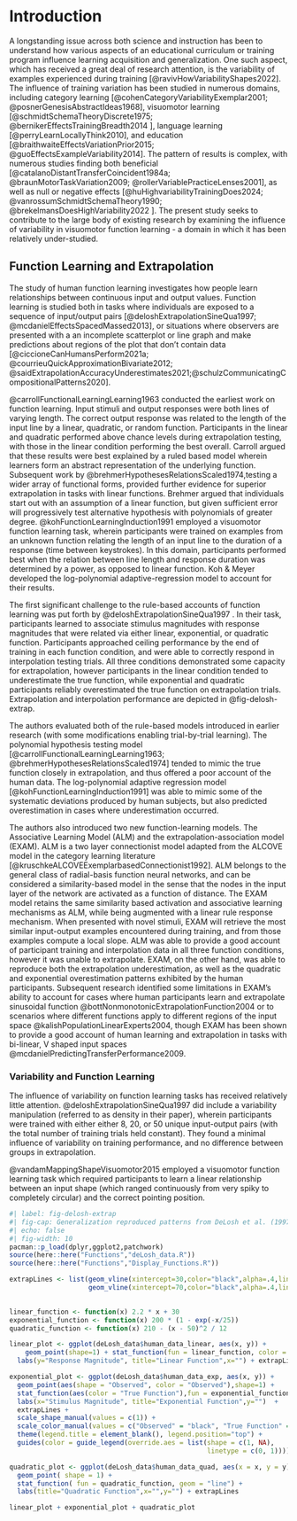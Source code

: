 # Introduction


A longstanding issue across both science and instruction has been to understand how various aspects of an educational curriculum or training program influence learning acquisition and generalization. One such aspect, which has received a great deal of research attention,  is the variability of examples experienced during training [@ravivHowVariabilityShapes2022]. The influence of training variation has been studied in numerous domains, including category learning [@cohenCategoryVariabilityExemplar2001; @posnerGenesisAbstractIdeas1968], visuomotor learning [@schmidtSchemaTheoryDiscrete1975; @bernikerEffectsTrainingBreadth2014 ],  language learning [@perryLearnLocallyThink2010], and education [@braithwaiteEffectsVariationPrior2015; @guoEffectsExampleVariability2014]. The pattern of results is complex, with numerous studies finding both beneficial  [@catalanoDistantTransferCoincident1984a; @braunMotorTaskVariation2009; @rollerVariablePracticeLenses2001], as well as null or negative effects [@huHighvariabilityTrainingDoes2024; @vanrossumSchmidtSchemaTheory1990; @brekelmansDoesHighVariability2022 ]. The present study seeks to contribute to the large body of existing research by examining the influence of variability in visuomotor function learning - a domain in which it has been relatively under-studied. 

## Function Learning and Extrapolation

The study of human function learning investigates how people learn relationships between continuous input and output values.  Function learning is studied both in tasks where individuals are exposed to a sequence of input/output pairs [@deloshExtrapolationSineQua1997; @mcdanielEffectsSpacedMassed2013], or situations where observers are presented with a an incomplete scatterplot or line graph and make predictions about regions of the plot that don't contain data [@ciccioneCanHumansPerform2021a; @courrieuQuickApproximationBivariate2012; @saidExtrapolationAccuracyUnderestimates2021;@schulzCommunicatingCompositionalPatterns2020].

@carrollFunctionalLearningLearning1963 conducted the earliest work on function learning. Input stimuli and output responses were both lines of varying length. The correct output response was related to the length of the input line by a linear, quadratic, or random function.  Participants in the linear and quadratic performed above chance levels during extrapolation testing, with those in the linear condition performing the best overall. Carroll argued that these results were best explained by a ruled based model wherein learners form an abstract representation of the underlying function. Subsequent work by @brehmerHypothesesRelationsScaled1974,testing a wider array of functional forms, provided further evidence for superior extrapolation in tasks with linear functions. Brehmer argued that individuals start out with an assumption of a linear function, but  given sufficient error will progressively test alternative hypothesis with polynomials of greater degree. @kohFunctionLearningInduction1991 employed a visuomotor function learning task, wherein participants were trained on examples from an unknown function relating the length of an input line to the duration of a response (time between keystrokes). In this domain, participants performed best when the relation between line length and response duration was determined by a power, as opposed to linear function. Koh & Meyer developed the log-polynomial adaptive-regression model to account for their results. 

The first significant challenge to the rule-based accounts of function learning was put forth by @deloshExtrapolationSineQua1997 .  In their task, participants learned to associate stimulus magnitudes with response magnitudes that were related via either linear, exponential, or quadratic function. Participants approached ceiling performance by the end of training in each function condition, and were able to correctly respond in interpolation testing trials. All three conditions demonstrated some capacity for extrapolation, however participants in the linear condition tended to underestimate the true function, while exponential and quadratic participants reliably overestimated the true function on extrapolation trials. Extrapolation and interpolation performance are depicted in @fig-delosh-extrap.

The authors evaluated both of the rule-based models introduced in earlier research (with some modifications enabling trial-by-trial learning). The polynomial hypothesis testing model [@carrollFunctionalLearningLearning1963; @brehmerHypothesesRelationsScaled1974] tended to mimic the true function closely in extrapolation, and thus offered a poor account of the human data.  The log-polynomial adaptive regression model [@kohFunctionLearningInduction1991] was able to mimic some of the  systematic deviations produced by human subjects, but also predicted overestimation in cases where underestimation occurred. 

The authors also introduced two new function-learning models. The Associative Learning Model (ALM) and the extrapolation-association model (EXAM). ALM is a two layer connectionist model adapted from the ALCOVE model in the category learning literature [@kruschkeALCOVEExemplarbasedConnectionist1992]. ALM belongs to the general class of radial-basis function neural networks, and can be considered a similarity-based model in the sense that the nodes in the input layer of the network are activated as a function of distance. The EXAM model retains the same similarity based activation and associative learning mechanisms as ALM, while being augmented with a linear rule response mechanism. When presented with novel  stimuli, EXAM will retrieve the most similar input-output examples encountered during training, and from those examples compute a local slope. ALM was able to provide a good account of participant training and interpolation data in all three function conditions, however it was unable to extrapolate. EXAM, on the other hand, was able to reproduce both the extrapolation underestimation, as well as the quadratic and exponential overestimation patterns exhibited by the human participants. Subsequent research identified some limitations in EXAM's ability to account for cases where human participants learn and extrapolate sinusoidal function @bottNonmonotonicExtrapolationFunction2004 or to scenarios where different functions apply to different regions of the input space @kalishPopulationLinearExperts2004, though EXAM has been shown to provide a good account of human learning and extrapolation in tasks with bi-linear, V shaped input spaces @mcdanielPredictingTransferPerformance2009.

### Variability and Function Learning

The influence of variability on function learning tasks has received relatively little attention.  @deloshExtrapolationSineQua1997 did include a variability manipulation (referred to as density in their paper), wherein participants were trained with either either 8, 20, or 50 unique input-output pairs (with the total number of training trials held constant). They found a minimal influence of variability on training performance, and no difference between groups in extrapolation. 

@vandamMappingShapeVisuomotor2015 employed a visuomotor function learning task which required participants to learn a linear relationship between an input shape (which ranged continuously from very spiky to completely circular) and the correct pointing position. 



```r
#| label: fig-delosh-extrap
#| fig-cap: Generalization reproduced patterns from DeLosh et al. (1997) Figure 3. Stimulii that fall within the dashed lines are interpolations of the training examples. 
#| echo: false
#| fig-width: 10
pacman::p_load(dplyr,ggplot2,patchwork) 
source(here::here("Functions","deLosh_data.R"))
source(here::here("Functions","Display_Functions.R"))

extrapLines <- list(geom_vline(xintercept=30,color="black",alpha=.4,linetype="dashed"),
                    geom_vline(xintercept=70,color="black",alpha=.4,linetype="dashed"))
  

linear_function <- function(x) 2.2 * x + 30
exponential_function <- function(x) 200 * (1 - exp(-x/25))
quadratic_function <- function(x) 210 - (x - 50)^2 / 12

linear_plot <- ggplot(deLosh_data$human_data_linear, aes(x, y)) +
    geom_point(shape=1) + stat_function(fun = linear_function, color = "black") +
  labs(y="Response Magnitude", title="Linear Function",x="") + extrapLines

exponential_plot <- ggplot(deLosh_data$human_data_exp, aes(x, y)) +
  geom_point(aes(shape = "Observed", color = "Observed"),shape=1) + 
  stat_function(aes(color = "True Function"),fun = exponential_function, geom="line")+
  labs(x="Stimulus Magnitude", title="Exponential Function",y="")  +
  extrapLines +
  scale_shape_manual(values = c(1)) +
  scale_color_manual(values = c("Observed" = "black", "True Function" = "black")) +
  theme(legend.title = element_blank(), legend.position="top") +
  guides(color = guide_legend(override.aes = list(shape = c(1, NA), 
                                                  linetype = c(0, 1))))

quadratic_plot <- ggplot(deLosh_data$human_data_quad, aes(x = x, y = y)) +
  geom_point( shape = 1) +
  stat_function( fun = quadratic_function, geom = "line") +
  labs(title="Quadratic Function",x="",y="") + extrapLines

linear_plot + exponential_plot + quadratic_plot
```


